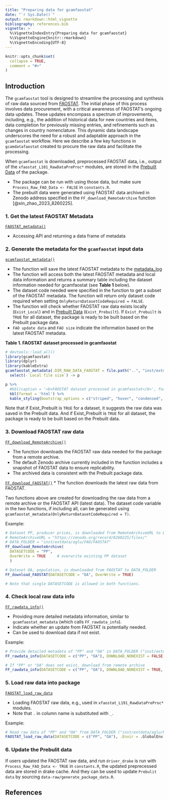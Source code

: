 ```yaml
---
title: "Preparing data for gcamfaostat"
date: "`r Sys.Date()`"
output: rmarkdown::html_vignette
bibliography: references.bib  
vignette: >
  %\VignetteIndexEntry{Preparing data for gcamfaostat}
  %\VignetteEngine{knitr::rmarkdown}
  %\VignetteEncoding{UTF-8}
---
```


```r
knitr::opts_chunk$set(
  collapse = TRUE,
  comment = "#>"
)
```


## Introduction

The `gcamfaostat` tool is designed to streamline the processing and synthesis of raw data sourced from [FAOSTAT](https://www.fao.org/faostat/en/#data). The initial phase of this process involves data procurement, with a critical awareness of FAOSTAT's ongoing data updates. These updates encompass a spectrum of improvements, including, e.g., the addition of historical data for new countries and items, data completion for previously missing entries, and refinements such as changes in country nomenclature. This dynamic data landscape underscores the need for a robust and adaptable approach in the `gcamfaostat` workflow. Here we describe a few key functions in `gcamdatafaostat` created to procure the raw data and facilitate the processing.

When `gcamfaostat` is downloaded, preprocessed FAOSTAT data, i.e., output of the `xfaostat_L101_RawDataPreProc*` modules, are stored in the [Prebuilt Data](https://github.com/JGCRI/gcamfaostat/blob/main/data/PREBUILT_DATA.rda) of the package. 

* The package can be run with using those data, but make sure `Process_Raw_FAO_Data <- FALSE` in `constants.R`.  
* The prebuilt data were generated using FAOSTAT data archived in Zenodo address specified in the `FF_download_RemoteArchive` function [@xin_zhao_2023_8260225].


### 1. Get the latest FAOSTAT Metadata  
[`FAOSTAT_metadata()`](https://jgcri.github.io/gcamfaostat/reference/FAOSTAT_metadata.html)  

* Accessing API and returning a data frame of metadata

### 2. Generate the metadata for the `gcamfaostat` input data  

[`gcamfaostat_metadata()`](https://jgcri.github.io/gcamfaostat/reference/gcamfaostat_metadata.html)  

* The function will save the latest FAOSTAT metadata to the [metadata_log](https://github.com/JGCRI/gcamfaostat/tree/main/inst/extdata/aglu/FAO/FAOSTAT/metadata_log)  
* The function will access both the latest FAOSTAT metadata and local data information and returns a summary table including the dataset information needed for gcamfaostat (see **Table 1** below).  
* The dataset code needed were specified in the function to get a subset of the FAOSTAT metadata. The function will return only dataset code required when setting `OnlyReturnDatasetCodeRequired = FALSE`.  
* The function will check whether FAOSTAT raw data exists locally (`Exist_Local`) and in [Prebuilt Data](https://github.com/JGCRI/gcamfaostat/blob/main/data/PREBUILT_DATA.rda) (`Exist_Prebuilt`). If `Exist_Prebuilt` is `TRUE` for all dataset, the package is ready to be built based on the Prebuilt package data.   
* `FAO update data` and `FAO size` indicate the information based on the latest FAOSTAT metadata.  

  
**Table 1. FAOSTAT dataset processed in gcamfaostat**
``` r
# devtools::load_all()
library(gcamfaostat)
library(dplyr)
library(kableExtra)
gcamfaostat_metadata(.DIR_RAW_DATA_FAOSTAT = file.path("..", "inst/extdata/aglu/FAO/FAOSTAT")) %>% 
  select(-`Local file size`) -> p

p %>%
  #kbl(caption = '<b>FAOSTAT dataset processed in gcamfaostat</b>', format = 'html') %>%
  kbl(format = 'html') %>% 
  kable_styling(bootstrap_options = c("striped", "hover", "condensed", "responsive"))
```

Note that if Exist_Prebuilt is `TRUE` for a dataset, it suggests the raw data was saved in the Prebuilt data. And if Exist_Prebuilt is `TRUE` for all dataset, the package is ready to be built based on the Prebuilt data.


### 3. Download FAOSTAT raw data  

[`FF_download_RemoteArchive()`](https://jgcri.github.io/gcamfaostat/reference/FF_download_RemoteArchive.html)  

* The function downloads the FAOSTAT raw data needed for the package from a remote archive.   
* The default Zenodo archive currently included in the function includes a snapshot of FAOSTAT data to ensure replicability.   
*  The archived data is consistent with the Prebuilt package data.

[`FF_download_FAOSTAT()`](https://jgcri.github.io/gcamfaostat/reference/FF_download_FAOSTAT.html)
* The function downloads the latest raw data from FAOSTAT.
 
Two functions above are created for downloading the raw data from a remote archive or the FAOSTAT API (latest data). The dataset code variable in the two functions, if including all, can be generated using `gcamfaostat_metadata(OnlyReturnDatasetCodeRequired = T)`. 

Example:
``` r
# Dataset PP, producer prices, is downloaded from RemoteArchiveURL to DATA_FOLDER
# RemoteArchiveURL = "https://zenodo.org/record/8260225/files/"
# DATA_FOLDER = "inst/extdata/aglu/FAO/FAOSTAT"
FF_download_RemoteArchive( 
  DATASETCODE = "PP",   
  OverWrite = TRUE     # overwrite existing PP dataset 
  )

# Dataset OA, population, is downloaded from FAOSTAT to DATA_FOLDER
FF_download_FAOSTAT(DATASETCODE = "OA", OverWrite = TRUE)

# Note that single DATASETCODE is allowed in both functions. 
```

### 4. Check local raw data info

[`FF_rawdata_info()`](https://jgcri.github.io/gcamfaostat/reference/FF_rawdata_info.html)  

* Providing more detailed metadata information, similar to `gcamfaostat_metadata` (which calls `FF_rawdata_info`).  
* Indicate whether an update from FAOSTAT is potentially needed.
* Can be used to download data if not exist.

Example:
``` r
# Provide detailed metadata of "PP" and "OA" in DATA_FOLDER ("inst/extdata/aglu/FAO/FAOSTAT")
FF_rawdata_info(DATASETCODE = c("PP", "OA"), DOWNLOAD_NONEXIST = FALSE)

# If "PP" or "OA" does not exist, download from remote archive
FF_rawdata_info(DATASETCODE = c("PP", "OA"), DOWNLOAD_NONEXIST = TRUE, FAOSTAT_or_Archive = "Archive")
```

### 5. Load raw data into package  

[`FAOSTAT_load_raw_data`](https://jgcri.github.io/gcamfaostat/reference/FAOSTAT_load_raw_data.html)  

* Loading FAOSTAT raw data, e.g., used in `xfaostat_L191_RawDataPreProc*` modules. 
* Note that `.` in column name is substituted with `_`.

Example:
``` r
# Read raw data of "PP" and "OA" from DATA_FOLDER ("inst/extdata/aglu/FAO/FAOSTAT") to .GlobalEnv
FAOSTAT_load_raw_data(DATASETCODE = c("PP", "OA"), .Envir = .GlobalEnv)
```

### 6. Update the Prebulit data

If users updated the FAOSTAT raw data, and run `driver_drake` is run with `Process_Raw_FAO_Data <- TRUE` in `constants.R`, the updated preprecessed data are stored in drake cache. And they can be used to update `Prebulit data` by sourcing `data-raw/generate_package_data.R`.

## References
